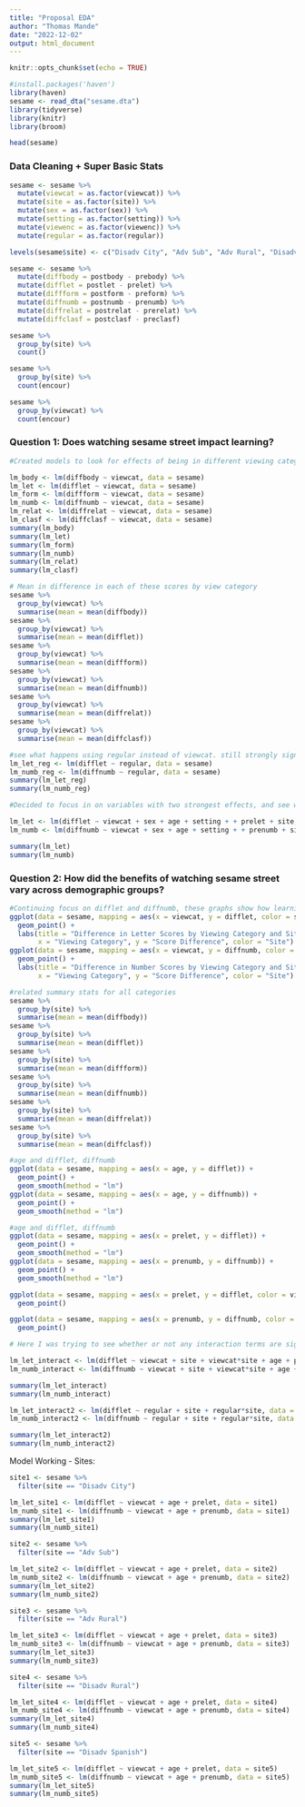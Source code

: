 ```yaml
---
title: "Proposal EDA"
author: "Thomas Mande"
date: "2022-12-02"
output: html_document
---
```


```r
knitr::opts_chunk$set(echo = TRUE)
```

```r
#install.packages('haven')
library(haven)
sesame <- read_dta("sesame.dta")
library(tidyverse)
library(knitr)
library(broom)
```

```r
head(sesame)
```

### Data Cleaning + Super Basic Stats

```r
sesame <- sesame %>%
  mutate(viewcat = as.factor(viewcat)) %>%
  mutate(site = as.factor(site)) %>%
  mutate(sex = as.factor(sex)) %>%
  mutate(setting = as.factor(setting)) %>%
  mutate(viewenc = as.factor(viewenc)) %>%
  mutate(regular = as.factor(regular))
```

```r
levels(sesame$site) <- c("Disadv City", "Adv Sub", "Adv Rural", "Disadv Rural", "Disadv Spanish")
```


```r
sesame <- sesame %>% 
  mutate(diffbody = postbody - prebody) %>% 
  mutate(difflet = postlet - prelet) %>% 
  mutate(diffform = postform - preform) %>% 
  mutate(diffnumb = postnumb - prenumb) %>% 
  mutate(diffrelat = postrelat - prerelat) %>%
  mutate(diffclasf = postclasf - preclasf)
```

```r
sesame %>%
  group_by(site) %>%
  count()
```


```r
sesame %>%
  group_by(site) %>%
  count(encour)
```

```r
sesame %>%
  group_by(viewcat) %>%
  count(encour)
```


### Question 1: Does watching sesame street impact learning?


```r
#Created models to look for effects of being in different viewing categories on learning across categories. Seems like two most significant ones are difflet and diffnumb, others not very strong effects

lm_body <- lm(diffbody ~ viewcat, data = sesame)
lm_let <- lm(difflet ~ viewcat, data = sesame)
lm_form <- lm(diffform ~ viewcat, data = sesame)
lm_numb <- lm(diffnumb ~ viewcat, data = sesame)
lm_relat <- lm(diffrelat ~ viewcat, data = sesame)
lm_clasf <- lm(diffclasf ~ viewcat, data = sesame)
summary(lm_body)
summary(lm_let)
summary(lm_form)
summary(lm_numb)
summary(lm_relat)
summary(lm_clasf)
```

```r
# Mean in difference in each of these scores by view category
sesame %>%
  group_by(viewcat) %>%
  summarise(mean = mean(diffbody)) 
sesame %>%
  group_by(viewcat) %>%
  summarise(mean = mean(difflet)) 
sesame %>%
  group_by(viewcat) %>%
  summarise(mean = mean(diffform)) 
sesame %>%
  group_by(viewcat) %>%
  summarise(mean = mean(diffnumb)) 
sesame %>%
  group_by(viewcat) %>%
  summarise(mean = mean(diffrelat)) 
sesame %>%
  group_by(viewcat) %>%
  summarise(mean = mean(diffclasf)) 
```


```r
#see what happens using regular instead of viewcat. still strongly significant
lm_let_reg <- lm(difflet ~ regular, data = sesame)
lm_numb_reg <- lm(diffnumb ~ regular, data = sesame)
summary(lm_let_reg)
summary(lm_numb_reg)
```


```r
#Decided to focus in on variables with two strongest effects, and see whether those effects still held up when control for other characteristics. The effects did hold up as significant, but other variables were significant as well. From this, though, it fees fair to include that watching Sesame Street more frequently did result in increased learning about letters and numbers.The models (especially the second one) still have pretty low adjusted R^2's tho, so definitely a lot of room to improve in our predictive power.

lm_let <- lm(difflet ~ viewcat + sex + age + setting + + prelet + site, data = sesame)
lm_numb <- lm(diffnumb ~ viewcat + sex + age + setting + + prenumb + site, data = sesame)

summary(lm_let)
summary(lm_numb)
```


### Question 2: How did the benefits of watching sesame street vary across demographic groups?


```r
#Continuing focus on difflet and diffnumb, these graphs show how learning varied depending on how much people watched, and start to illustrate potnetial differences between groups
ggplot(data = sesame, mapping = aes(x = viewcat, y = difflet, color = site)) +
  geom_point() +
  labs(title = "Difference in Letter Scores by Viewing Category and Site",
       x = "Viewing Category", y = "Score Difference", color = "Site")
ggplot(data = sesame, mapping = aes(x = viewcat, y = diffnumb, color = site)) +
  geom_point() +
  labs(title = "Difference in Number Scores by Viewing Category and Site",
       x = "Viewing Category", y = "Score Difference", color = "Site")
```

```r
#related summary stats for all categories
sesame %>%
  group_by(site) %>%
  summarise(mean = mean(diffbody)) 
sesame %>%
  group_by(site) %>%
  summarise(mean = mean(difflet)) 
sesame %>%
  group_by(site) %>%
  summarise(mean = mean(diffform)) 
sesame %>%
  group_by(site) %>%
  summarise(mean = mean(diffnumb)) 
sesame %>%
  group_by(site) %>%
  summarise(mean = mean(diffrelat)) 
sesame %>%
  group_by(site) %>%
  summarise(mean = mean(diffclasf)) 
```
```r
#age and difflet, diffnumb
ggplot(data = sesame, mapping = aes(x = age, y = difflet)) +
  geom_point() +
  geom_smooth(method = "lm")
ggplot(data = sesame, mapping = aes(x = age, y = diffnumb)) +
  geom_point() +
  geom_smooth(method = "lm")
```

```r
#age and difflet, diffnumb
ggplot(data = sesame, mapping = aes(x = prelet, y = difflet)) +
  geom_point() +
  geom_smooth(method = "lm")
ggplot(data = sesame, mapping = aes(x = prenumb, y = diffnumb)) +
  geom_point() +
  geom_smooth(method = "lm")
```



```r
ggplot(data = sesame, mapping = aes(x = prelet, y = difflet, color = viewcat)) +
  geom_point()

ggplot(data = sesame, mapping = aes(x = prenumb, y = diffnumb, color = viewcat)) +
  geom_point()
```

```r
# Here I was trying to see whether or not any interaction terms are significant. First I tried to create a model with just viewcat, site, and their interaction, and basically nothing in it was significant. Then I added in age and pre scores, which both should up as significant. Then I added interactions with those, and everything went back to insigificant. My thought was that with that many variables nothing was going to show up as significant, so I tried again below using regular instead of viewcat, but still nothing significant. Interesting result, not really sure what to make of it

lm_let_interact <- lm(difflet ~ viewcat + site + viewcat*site + age + prelet + viewcat*age + viewcat*prelet, data = sesame)
lm_numb_interact <- lm(diffnumb ~ viewcat + site + viewcat*site + age + prenumb + viewcat*age + viewcat * prenumb, data = sesame)

summary(lm_let_interact)
summary(lm_numb_interact)
```

```r
lm_let_interact2 <- lm(difflet ~ regular + site + regular*site, data = sesame)
lm_numb_interact2 <- lm(diffnumb ~ regular + site + regular*site, data = sesame)

summary(lm_let_interact2)
summary(lm_numb_interact2)
```
Model Working - Sites:

```r
site1 <- sesame %>%
  filter(site == "Disadv City")

lm_let_site1 <- lm(difflet ~ viewcat + age + prelet, data = site1)
lm_numb_site1 <- lm(diffnumb ~ viewcat + age + prenumb, data = site1)
summary(lm_let_site1)
summary(lm_numb_site1)
```

```r
site2 <- sesame %>%
  filter(site == "Adv Sub")

lm_let_site2 <- lm(difflet ~ viewcat + age + prelet, data = site2)
lm_numb_site2 <- lm(diffnumb ~ viewcat + age + prenumb, data = site2)
summary(lm_let_site2)
summary(lm_numb_site2)
```

```r
site3 <- sesame %>%
  filter(site == "Adv Rural")

lm_let_site3 <- lm(difflet ~ viewcat + age + prelet, data = site3)
lm_numb_site3 <- lm(diffnumb ~ viewcat + age + prenumb, data = site3)
summary(lm_let_site3)
summary(lm_numb_site3)
```

```r
site4 <- sesame %>%
  filter(site == "Disadv Rural")

lm_let_site4 <- lm(difflet ~ viewcat + age + prelet, data = site4)
lm_numb_site4 <- lm(diffnumb ~ viewcat + age + prenumb, data = site4)
summary(lm_let_site4)
summary(lm_numb_site4)
```

```r
site5 <- sesame %>%
  filter(site == "Disadv Spanish")

lm_let_site5 <- lm(difflet ~ viewcat + age + prelet, data = site5)
lm_numb_site5 <- lm(diffnumb ~ viewcat + age + prenumb, data = site5)
summary(lm_let_site5)
summary(lm_numb_site5)
```



